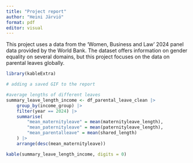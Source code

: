 ```yaml
---
title: "Project report"
author: "Heini Järviö"
format: pdf
editor: visual
---
```


This project uses a data from the 'Women, Business and Law' 2024 panel data provided by the World Bank. The dataset offers information on gender equality on several domains, but this project focuses on the data on parental leaves globally.

```r
library(kableExtra)
```

```r
# adding a saved GIF to the report


```

```r

#average lengths of different leaves 
summary_leave_length_income <- df_parental_leave_clean |>
    group_by(income_group) |>
    filter(year == 2024) |>
    summarise(
        "mean_maternityleave" = mean(maternityleave_length),
        "mean_paternityleave" = mean(paternityleave_length),
        "mean_parentalleave" = mean(shared_length)
    ) |>
    arrange(desc(mean_maternityleave))

kable(summary_leave_length_income, digits = 0)
```

